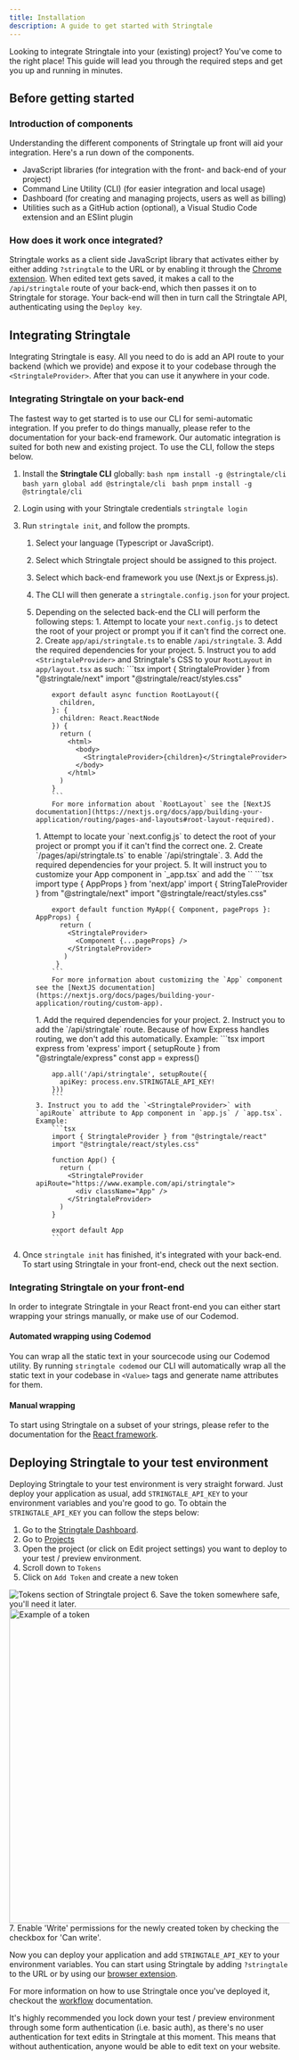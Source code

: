 ```yaml
---
title: Installation
description: A guide to get started with Stringtale
---
```




Looking to integrate Stringtale into your (existing) project? You've come to the right place! This guide will lead
you through the required steps and get you up and running in minutes.

## Before getting started

### Introduction of components
Understanding the different components of Stringtale up front will aid your integration. Here's a run down of the
components.


- JavaScript libraries (for integration with the front- and back-end of your project)
- Command Line Utility (CLI) (for easier integration and local usage)
- Dashboard (for creating and managing projects, users as well as billing)
- Utilities such as a GitHub action (optional), a Visual Studio Code extension and an ESlint plugin

### How does it work once integrated?

Stringtale works as a client side JavaScript library that activates either by either adding `?stringtale` to the URL
or by enabling it through the [Chrome extension](/usage/browser-extension). When edited text gets saved, it makes
a call to the `/api/stringtale` route of your back-end, which then passes it on to Stringtale for storage. Your back-end
will then in turn call the Stringtale API, authenticating using the `Deploy key`.

## Integrating Stringtale

Integrating Stringtale is easy. All you need to do is add an API route to your backend (which we provide) and expose it to
your codebase through the `<StringtaleProvider>`. After that you can use it anywhere in your code.

### Integrating Stringtale on your back-end

The fastest way to get started is to use our CLI for semi-automatic integration. If you prefer to do things manually,
please refer to the documentation for your back-end framework. Our automatic integration is suited for both new
and existing project. To use the CLI, follow the steps below.

1. Install the **Stringtale CLI** globally:
   <Tabs>
     <TabItem label="npm">
       ```bash
         npm install -g @stringtale/cli
       ```
      </TabItem>
     <TabItem label="Yarn">
       ```bash
         yarn global add @stringtale/cli
       ```
      </TabItem>
     <TabItem label="pnpm">
       ```bash
         pnpm install -g @stringtale/cli
       ```
      </TabItem>
   </Tabs>
2. Login using with your Stringtale credentials `stringtale login`
3. Run `stringtale init`, and follow the prompts.
   1. Select your language (Typescript or JavaScript).
   2. Select which Stringtale project should be assigned to this project.
   3. Select which back-end framework you use (Next.js or Express.js).
   4. The CLI will then generate a `stringtale.config.json` for your project.
   5. Depending on the selected back-end the CLI will perform the following steps:
      <Tabs>
        <TabItem label="Next.js (app router)">
          1. Attempt to locate your `next.config.js` to detect the root of your project or prompt you if it can't find the correct one.
          2. Create `app/api/stringtale.ts` to enable `/api/stringtale`.
          3. Add the required dependencies for your project.
          5. Instruct you to add `<StringtaleProvider>` and Stringtale's CSS to your `RootLayout` in `app/layout.tsx` as such:
              ```tsx
              import { StringtaleProvider } from "@stringtale/next"
              import "@stringtale/react/styles.css"
 
              export default async function RootLayout({
                children,
              }: {
                children: React.ReactNode
              }) {
                return (
                  <html>
                    <body>
                      <StringtaleProvider>{children}</StringtaleProvider>
                    </body>
                  </html>
                )
              }
              ```
              For more information about `RootLayout` see the [NextJS documentation](https://nextjs.org/docs/app/building-your-application/routing/pages-and-layouts#root-layout-required).
        </TabItem>
        <TabItem label="Next.js (pages router)">
          1. Attempt to locate your `next.config.js` to detect the root of your project or prompt you if it can't find the correct one.
          2. Create `<PROJECT_DIRECTORY>/pages/api/stringtale.ts` to enable `/api/stringtale`.
          3. Add the required dependencies for your project.
          5. It will instruct you to customize your App component in `_app.tsx` and add the `<StringtaleProvider>`
              ```tsx
              import type { AppProps } from 'next/app'
              import { StringTaleProvider } from "@stringtale/next"
              import "@stringtale/react/styles.css"
 
              export default function MyApp({ Component, pageProps }: AppProps) {
                return (
                  <StringtaleProvider>
                    <Component {...pageProps} />
                  </StringtaleProvider>
                 )
               }
              ```
              For more information about customizing the `App` component see the [NextJS documentation](https://nextjs.org/docs/pages/building-your-application/routing/custom-app).
        </TabItem>
        <TabItem label="Express.js">
          1. Add the required dependencies for your project.
          2. Instruct you to add the `/api/stringtale` route. Because of how Express handles routing, we don't add this automatically. Example:
              ```tsx
              import express from 'express'
              import { setupRoute } from "@stringtale/express"
              const app = express()
             
              app.all('/api/stringtale', setupRoute({
                apiKey: process.env.STRINGTALE_API_KEY!
              }))
              ```
          3. Instruct you to add the `<StringtaleProvider>` with `apiRoute` attribute to App component in `app.js` / `app.tsx`. Example:
              ```tsx
              import { StringtaleProvider } from "@stringtale/react"
              import "@stringtale/react/styles.css"

              function App() {
                return (
                  <StringtaleProvider apiRoute="https://www.example.com/api/stringtale">
                    <div className="App" />
                  </StringtaleProvider>
                )
              }

              export default App
              ```
        </TabItem>
      </Tabs>

  5. Once `stringtale init` has finished, it's integrated with your back-end. To start using Stringtale in your front-end,
    check out the next section.
  
### Integrating Stringtale on your front-end

In order to integrate Stringtale in your React front-end you can either start wrapping your strings manually,
or make use of our Codemod.

#### Automated wrapping using Codemod

You can wrap all the static text in your sourcecode using our Codemod utility. By running `stringtale codemod` our CLI will
automatically wrap all the static text in your codebase in `<Value>` tags and generate name attributes for them.

#### Manual wrapping

To start using Stringtale on a subset of your strings, please refer to the documentation for the [React framework](/front-end/react).

## Deploying Stringtale to your test environment

Deploying Stringtale to your test environment is very straight forward. Just deploy your application as usual, add `STRINGTALE_API_KEY` to your
environment variables and you're good to go. To obtain the `STRINGTALE_API_KEY` you can follow the steps below:
1. Go to the [Stringtale Dashboard](https://stringtale.com/app).
2. Go to [Projects](https://stringtale.com/app/projects)
3. Open the project (or click on Edit project settings) you want to deploy to your test / preview environment.
4. Scroll down to `Tokens`
5. Click on `Add Token` and create a new token
  <Image src={step24} alt="Tokens section of Stringtale project" />
6. Save the token somewhere safe, you'll need it later.
  <Image src={step25} alt="Example of a token" width="564px" />
7. Enable 'Write' permissions for the newly created token by checking the checkbox for 'Can write'.

Now you can deploy your application and add `STRINGTALE_API_KEY` to your environment variables. You can start using Stringtale by adding `?stringtale` to the URL or by using our [browser extension](/usage/browser-extension).

For more information on how to use Stringtale once you've deployed it, checkout the [workflow](/guides/workflow) documentation.

<Aside type="caution">
   It's highly recommended you lock down your test / preview environment through some form authentication (i.e. basic auth),
   as there's no user authentication for text edits in Stringtale at this moment. This means that without authentication,
   anyone would be able to edit text on your website.
</Aside>
